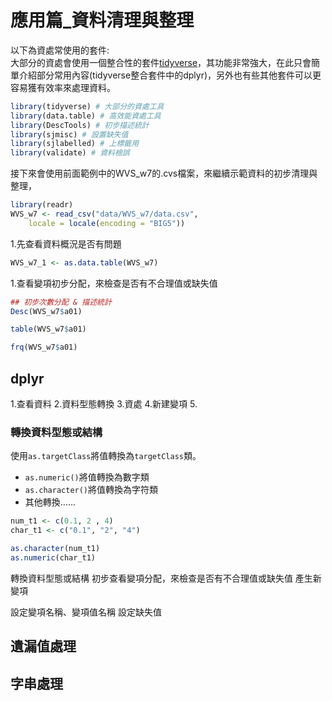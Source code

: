 # 應用篇_資料清理與整理

以下為資處常使用的套件:\
大部分的資處會使用一個整合性的套件[tidyverse](https://tidyverse.tidyverse.org/index.html)，其功能非常強大，在此只會簡單介紹部分常用內容(tidyverse整合套件中的dplyr)，另外也有些其他套件可以更容易獲有效率來處理資料。

```r
library(tidyverse) # 大部分的資處工具
library(data.table) # 高效能資處工具
library(DescTools) # 初步描述統計
library(sjmisc) # 設置缺失值
library(sjlabelled) # 上標籤用
library(validate) # 資料檢誤
```

接下來會使用前面範例中的WVS_w7的.cvs檔案，來繼續示範資料的初步清理與整理，
```r
library(readr)
WVS_w7 <- read_csv("data/WVS_w7/data.csv", 
    locale = locale(encoding = "BIG5"))
```

1.先查看資料概況是否有問題

```r

WVS_w7_1 <- as.data.table(WVS_w7)


```






1.查看變項初步分配，來檢查是否有不合理值或缺失值

```r
## 初步次數分配 & 描述統計
Desc(WVS_w7$a01)

table(WVS_w7$a01) 

frq(WVS_w7$a01) 
```


## dplyr

1.查看資料 2.資料型態轉換 3.資處 4.新建變項 5.

### 轉換資料型態或結構

使用`as.targetClass`將值轉換為`targetClass`類。

-   `as.numeric()`將值轉換為數字類
-   `as.character()`將值轉換為字符類
-   其他轉換......

```r
num_t1 <- c(0.1, 2 , 4)
char_t1 <- c("0.1", "2", "4")

as.character(num_t1)
as.numeric(char_t1)
```


轉換資料型態或結構
初步查看變項分配，來檢查是否有不合理值或缺失值
產生新變項

設定變項名稱、變項值名稱
設定缺失值



## 遺漏值處理

## 字串處理

